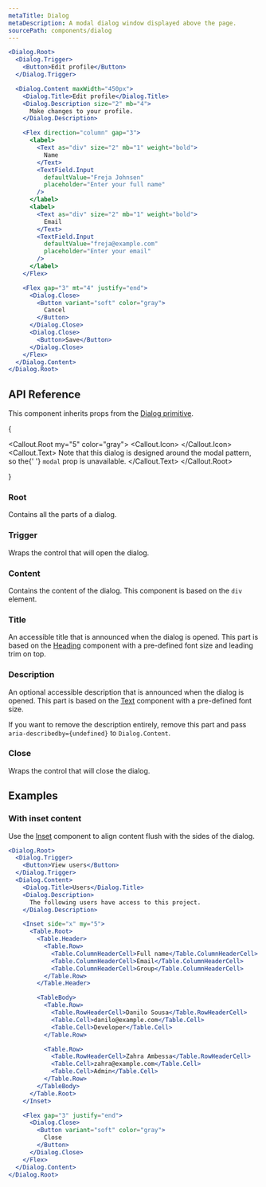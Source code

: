 ```yaml
---
metaTitle: Dialog
metaDescription: A modal dialog window displayed above the page.
sourcePath: components/dialog
---
```


```jsx live=true
<Dialog.Root>
  <Dialog.Trigger>
    <Button>Edit profile</Button>
  </Dialog.Trigger>

  <Dialog.Content maxWidth="450px">
    <Dialog.Title>Edit profile</Dialog.Title>
    <Dialog.Description size="2" mb="4">
      Make changes to your profile.
    </Dialog.Description>

    <Flex direction="column" gap="3">
      <label>
        <Text as="div" size="2" mb="1" weight="bold">
          Name
        </Text>
        <TextField.Input
          defaultValue="Freja Johnsen"
          placeholder="Enter your full name"
        />
      </label>
      <label>
        <Text as="div" size="2" mb="1" weight="bold">
          Email
        </Text>
        <TextField.Input
          defaultValue="freja@example.com"
          placeholder="Enter your email"
        />
      </label>
    </Flex>

    <Flex gap="3" mt="4" justify="end">
      <Dialog.Close>
        <Button variant="soft" color="gray">
          Cancel
        </Button>
      </Dialog.Close>
      <Dialog.Close>
        <Button>Save</Button>
      </Dialog.Close>
    </Flex>
  </Dialog.Content>
</Dialog.Root>
```

## API Reference

This component inherits props from the [Dialog primitive](/primitives/docs/components/dialog).

{

<Callout.Root my="5" color="gray">
  <Callout.Icon>
    <InfoCircledIcon />
  </Callout.Icon>
  <Callout.Text>
    Note that this dialog is designed around the modal pattern, so the{' '}
    <Code>modal</Code> prop is unavailable.
  </Callout.Text>
</Callout.Root>

}

### Root

Contains all the parts of a dialog.

### Trigger

Wraps the control that will open the dialog.

### Content

Contains the content of the dialog. This component is based on the `div` element.

<ThemesPropsTable name="dialogContent" />

### Title

An accessible title that is announced when the dialog is opened. This part is based on the [Heading](/themes/docs/components/heading) component with a pre-defined font size and leading trim on top.

### Description

An optional accessible description that is announced when the dialog is opened. This part is based on the [Text](/themes/docs/components/text) component with a pre-defined font size.

If you want to remove the description entirely, remove this part and pass `aria-describedby={undefined}` to `Dialog.Content`.

### Close

Wraps the control that will close the dialog.

## Examples

### With inset content

Use the [Inset](/themes/docs/components/inset) component to align content flush with the sides of the dialog.

```jsx live=true
<Dialog.Root>
  <Dialog.Trigger>
    <Button>View users</Button>
  </Dialog.Trigger>
  <Dialog.Content>
    <Dialog.Title>Users</Dialog.Title>
    <Dialog.Description>
      The following users have access to this project.
    </Dialog.Description>

    <Inset side="x" my="5">
      <Table.Root>
        <Table.Header>
          <Table.Row>
            <Table.ColumnHeaderCell>Full name</Table.ColumnHeaderCell>
            <Table.ColumnHeaderCell>Email</Table.ColumnHeaderCell>
            <Table.ColumnHeaderCell>Group</Table.ColumnHeaderCell>
          </Table.Row>
        </Table.Header>

        <TableBody>
          <Table.Row>
            <Table.RowHeaderCell>Danilo Sousa</Table.RowHeaderCell>
            <Table.Cell>danilo@example.com</Table.Cell>
            <Table.Cell>Developer</Table.Cell>
          </Table.Row>

          <Table.Row>
            <Table.RowHeaderCell>Zahra Ambessa</Table.RowHeaderCell>
            <Table.Cell>zahra@example.com</Table.Cell>
            <Table.Cell>Admin</Table.Cell>
          </Table.Row>
        </TableBody>
      </Table.Root>
    </Inset>

    <Flex gap="3" justify="end">
      <Dialog.Close>
        <Button variant="soft" color="gray">
          Close
        </Button>
      </Dialog.Close>
    </Flex>
  </Dialog.Content>
</Dialog.Root>
```

